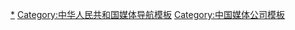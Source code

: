 {{Navbox
|name = 新华社
|title = [[新华社|新华通讯社]]
|bodyclass = hlist
|image =

|group1 = 社办报刊
|list1 = 
*《[[新华每日电讯]]》
*《[[参考消息]]》
*《[[经济参考报]]》
*《[[中国证券报]]》
*《[[上海证券报]]》
*{{strike|《[[现代快报+|现代快报]]》}}
*《[[参考消息·北京参考]]》
*《[[国际先驱导报]]》
*{{strike|《[[现代金报]]》}}
*《[[半月谈]]》
*《[[瞭望]]》
*《[[瞭望东方周刊]]》
*《[[环球]]》
*《[[中国记者]]》
*《[[半月谈内部版]]》
*《[[资料卡片]]》
*《[[时事资料手册]]》
*《[[摄影世界]]》
*《[[中国名牌]]》
*《[[中国传媒科技]]》
*《[[世界军事]]》

|group2 = [[内参]]
|list2 =
*《国内动态清样附页》
*《国内动态清样》
*《参考清样》
*《[[参考资料 (出版物)|参考资料]]》
*《内参选编》

|group3 = 直属<br />[[事业单位]]
|list3  = 
*《瞭望》周刊社
*《经济参考报》社
*《新华每日电讯》社
*《半月谈》杂志社
*《参考消息》报社
*新华出版社
*经济信息编辑部
*新闻信息中心
*教育培训中心
*音频新闻编辑部
*新闻研究所
*机关管理服务中心

|group4 = 直属企业
|list4 = 
*新华社投资控股有限公司
*中经社控股有限公司
*[[新华网|新华网股份有限公司]]
*[[中国新华新闻电视网中文台|中国新华新闻电视网有限公司]]
*新华新媒文化传播有限公司
*中国新闻发展深圳公司
*新华社广告中心
*新华社印务责任有限公司
*中国图片社
*中国证券报有限责任公司
*上海证券报社
*<s>江苏现代快报传媒有限公司</s>
*<s>浙江现代金报有限公司</s>

|group5 = 派出机构
|list5 =
{{Navbox |child

|group1 = 境内<br />分支机构
|list1 = 
{{Navbox |child

|group1 = 境内分社
|list1 = 
北京分社、天津分社、河北分社、山西分社、辽宁分社、吉林分社、河南分社、黑龙江分社、上海分社、江苏分社、浙江分社、安徽分社、福建分社、江西分社、山东分社、内蒙古分社、湖北分社、湖南分社、广东分社、广西分社、海南分社、四川分社、重庆分社、贵州分社、云南分社、西藏分社、陕西分社、甘肃分社、宁夏分社、青海分社、新疆分社
|group2 = 境内支社
|list2 = 大连支社、宁波支社、温州支社、厦门支社、青岛支社、深圳支社、三峡支社、皖南支社、陕北支社、桂林支社、珠海支社、新疆生产建设兵团支社

|group3 = 境内记者站
|list3 = 延边记者站、冀东记者站、三峡库区记者站、林芝记者站、三亚记者站、南疆记者站、伊犁记者站、鞍山记者站
}}

|group2 = 境外<br />分支机构
|list2 = {{Navbox |child
|group1 = 驻外总分社
|list1 = [[新華通訊社香港分社|亚太总分社（香港分社兼）]]、中东总分社（埃及开罗）、拉美总分社（墨西哥墨西哥城）、非洲总分社（肯尼亚内罗毕）、欧洲总分社（比利时布鲁塞尔）、北美总分社（美国纽约）亚欧总分社（俄罗斯莫斯科）
|group2 = 驻外分社
|list2 = {{Navbox |child
|group1 = 亚太地区
|list1 = [[新華通訊社香港分社|亚太总分社、香港分社]]（香港）、[[新華通訊社澳門分社|澳门分社]]（澳门）、[[新华通讯社达卡分社|达卡分社]]（孟加拉国）、[[新华通讯社东京分社|东京分社]]（日本）、首尔分社（韩国）、[[新华社河内分社|河内分社]]（越南）、惠灵顿分社（新西兰）、吉隆坡分社（马来西亚）、加德满都（尼泊尔）、金边分社（柬埔寨）、喀布尔分社（阿富汗）堪培拉分社（澳大利亚）、科伦坡分社（斯里兰卡）、马尼拉分社（菲律宾）、曼谷分社（泰国）、[[新华社平壤分社|平壤分社]]（朝鲜）、乌兰巴托分社（蒙古）、新德里分社（印度）、新加坡分社（新加坡）、雅加达分社（印度尼西亚）、伊斯兰堡分社（巴基斯坦）、仰光分社（缅甸）

|group2 = 欧亚地区
|list2 = 欧洲总分社（比利时）、阿拉木图分社（哈萨克斯坦）、巴黎分社（法国）、柏林分社（德国）、贝尔格莱德分社（塞尔维亚）、布达佩斯分社（匈牙利）、[[新华社布拉格分社|布拉格分社]]（捷克）、赫尔辛基分社（芬兰）、地拉那分社（阿尔巴尼亚）、布加勒斯特分社（罗马尼亚）、华沙分社（波兰）、基辅分社（乌克兰）、里加分社（拉脱维亚）、里斯本分社（葡萄牙）、[[新华社伦敦分社|伦敦分社]]（英国）、罗马分社（意大利）、马德里分社（西班牙）、斯德哥尔摩分社（瑞典）、[[新华社莫斯科分社|莫斯科分社]]（俄罗斯）、日内瓦分社（瑞士）、索非亚分社（保加利亚）、维也纳分社（奥地利）、雅典分社（希腊）

|group3 = 中东地区
|list3 = 中东总分社、开罗分社（埃及）、耶路撒冷分社（以色列）、突尼斯分社（突尼斯）、萨那分社（也门）、尼科西亚分社（塞浦路斯）、利雅得分社（沙特阿拉伯）、拉巴特分社（摩洛哥）、科威特分社（科威特）、喀土穆分社（苏丹）、加沙分社（巴勒斯坦）、德黑兰分社（伊朗）、大马士革分社（叙利亚）、贝鲁特分社（黎巴嫩）、巴格达分社（伊拉克）、安曼分社（约旦）、安卡拉分社（土耳其）、阿尔及尔分社（阿尔及利亚）、阿布扎比分社（阿拉伯联合酋长国）

|group4 = 美洲地区
|list4 = 拉美总分社、墨西哥分社（墨西哥）、联合国分社（美国）、华盛顿分社（美国）、洛杉矶分社（美国）、圣何塞分社（哥斯达黎加）、渥太华分社（加拿大）、哈瓦那分社（古巴）、圣菲波哥大分社（哥伦比亚）、里约热内卢葡文编辑部（巴西）、巴西利亚分社（巴西）、圣地亚哥分社（智利）、马那瓜分社（尼加拉瓜）、基多分社（厄瓜多尔）、利马分社（秘鲁）、加拉加斯分社（委内瑞拉）、蒙得维的亚分社（乌拉圭）、巴拿马分社（巴拿马）、布宜诺斯艾利斯分社（阿根廷）

|group5 = 非洲地区
|list5 = 非洲总分社、内罗毕分社（肯尼亚）、阿比让分社（科特迪瓦）、布拉柴维尔分社（刚果共和国）、达喀尔分社（塞内加尔）、达累斯萨拉姆分社（坦桑尼亚）、哈拉雷分社（津巴布韦）、卢萨卡分社（赞比亚）、坎帕拉分社（乌干达）、拉各斯分社（尼日利亚）、利伯维尔分社（加蓬）、罗安达分社（安哥拉）、洛美分社（多哥）、金沙萨分社（刚果民主共和国）、马普托分社（莫桑比克）、雅温得分社（喀麦隆）、塔那那利佛分社（马达加斯加）、约翰内斯堡分社（南非）、的斯亚贝巴分社（埃塞俄比亚）
}}
}}
}}

|group6 = 其他机构
|list6 =
* 中央纪委驻新华社纪检组
* [[新华社解放军分社]]

|below = 注：{{strike|删除线}}表示已撤销或者从新华社剥离。
}}<noinclude>

[[Category:新华社|*]]
[[Category:中华人民共和国媒体导航模板]]
[[Category:中国媒体公司模板]]
</noinclude>